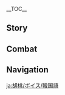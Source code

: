 {{CharacterTabs}}
{{LanguageTabs}}

__TOC__
==Story==
{{VO/Story
|character           = Hu Tao
|language            = ko
|name                = 호두

|vo_01_01_title      = 첫 만남…
|vo_01_01_subtitle   = Hello
|vo_01_01_file       = VO_{language}{character} Hello.ogg
|vo_01_01_tx         = 안녕, 이 당주님한텐 무슨 볼일이야? 응? 몰랐어? 왕생당의 77대 당주가 바로 나 호두라고! 하지만 혈색도 좋고 건강한 걸 보니 왕생당 일로 온 건 아닌가 보네, 그렇지?
|vo_01_01_rm         = Annyeong, i dangjunimhanten museun boririya? Eung? Molasseo? Wangsaengdang-ui chilsipchil-dae dangjuga baro na Hodurago! Hajiman hyeolsaekdo joko geonganghan geol boni wangsaengdang illo on geon aninga bone, geureochi?

|vo_02_01_title      = 잡담・왕생당
|vo_02_01_subtitle   = Chat: Wangsheng Funeral Parlor
|vo_02_01_file       = VO_{language}{character} Chat - Wangsheng Funeral Parlor.ogg
|vo_02_01_tx         = 차나 한잔 하러 갈래? 헤헤~
|vo_02_01_rm         = Chana hanjan hareo gallae? Hehe~

|vo_02_02_title      = 잡담・고객
|vo_02_02_subtitle   = Chat: Customers
|vo_02_02_file       = VO_{language}{character} Chat - Customers.ogg
|vo_02_02_tx         = 손님 하나, 손님 둘, 손님 셋…
|vo_02_02_rm         = Sonnim hana, sonnim dul, sonnim set...

|vo_02_03_title      = 잡담・게으름
|vo_02_03_subtitle   = Chat: Taking a Break
|vo_02_03_file       = VO_{language}{character} Chat - Taking a Break.ogg
|vo_02_03_tx         = 해가 뜨면 볕을 쬐고, 달이 뜨면 달을 쬐고~
|vo_02_03_rm         = Haega tteumyeon byeochul jjoego, dari tteumyeon dareul jjoego~

<!-- Weather -->
|vo_03_01_title      = 비가 올 때…
|vo_03_01_subtitle   = When It Rains
|vo_03_01_file       = VO_{language}{character} When It Rains.ogg
|vo_03_01_tx         = 에휴… 귀찮아라~
|vo_03_01_rm         = Ehyu... gwichanara~

|vo_03_02_title      = 번개가 칠 때…
|vo_03_02_subtitle   = When Thunder Strikes
|vo_03_02_file       = VO_{language}{character} When Thunder Strikes.ogg
|vo_03_02_tx         = 천둥이 쳤어, 일어나!
|vo_03_02_rm         = Cheondung-i chyeosseo, ireona!

|vo_03_03_title      = 눈이 올 때…
|vo_03_03_subtitle   = When It Snows
|vo_03_03_file       = VO_{language}{character} When It Snows.ogg
|vo_03_03_tx         = 와아~ 눈이다!
|vo_03_03_rm         = Wa'a~ nunida!

|vo_03_04_title      = 바람이 불 때…
|vo_03_04_subtitle   = When It's Windy
|vo_03_04_file       = VO_{language}{character} When It's Windy.ogg
|vo_03_04_tx         = 휴~ 산뜻해
|vo_03_04_rm         = Hyu~ santteuthae.

|vo_03_05_title      = 강풍이 불 때…
|vo_03_05_subtitle   = When the Wind Is Blowing
|vo_03_05_file       = VO_{language}{character} When the Wind Is Blowing.ogg
|vo_03_05_tx         = 어?, 모자가 날아가겠어
|vo_03_05_rm         = Eo? mojaga naragagesseo.

|vo_04_01_title      = 아침 인사…
|vo_04_01_subtitle   = Good Morning
|vo_04_01_file       = VO_{language}{character} Good Morning.ogg
|vo_04_01_tx         = 일찍 자고 일찍 일어나야 몸에 좋아~
|vo_04_01_rm         = Iljjik jago iljjik ireonaya mome joa~

|vo_04_02_title      = 점심 인사…
|vo_04_02_subtitle   = Good Afternoon
|vo_04_02_file       = VO_{language}{character} Good Afternoon.ogg
|vo_04_02_tx         = 여어! 안녕, 점심은 먹었어?
|vo_04_02_rm         = Yeoeo! Annyeong, jeomsimeun meogeosseo?

|vo_04_03_title      = 저녁 인사…
|vo_04_03_subtitle   = Good Evening
|vo_04_03_file       = VO_{language}{character} Good Evening.ogg
|vo_04_03_tx         = 히히, 달이 떴어~ 우리도 나가자!
|vo_04_03_rm         = Hihi, dari tteosseo~ urido nagaja!
|vo_04_04_title      = 굿나잇…
|vo_04_04_subtitle   = Good Night
|vo_04_04_file       = VO_{language}{character} Good Night.ogg
|vo_04_04_tx         = 어, 졸려? 그럼 편히 쉬어. 난 혼자 돌아다녀 볼게
|vo_04_04_rm         = Eo, jollyeo? Geureom pyeonhi swieo. Nan honja doradanyeo bolge.

|vo_05_01_title      = {name} 자신에 대해・이름
|vo_05_01_subtitle   = About {character}: Name
|vo_05_01_file       = VO_{language}{character} About {character} - Name.ogg
|vo_05_01_tx         = 호두의 '호'는 호의호식의 '호', '두'는 두루치기의 '두'! …안, 안 웃겨?
|vo_05_01_rm         = Hodu-ui "Ho"neun houihosik-ui "Ho", "Du"neun duruchigi-ui "Du"! ...An, an utgyeo?

|vo_05_02_title      = {name} 자신에 대해・장기
|vo_05_02_subtitle   = About {character}: Favorite Tricks
|vo_05_02_file       = VO_{language}{character} About {character} - Favorite Tricks.ogg
|vo_05_02_tx         = 재밌는 거 보여줄게. 잘 봐…. 불! 그다음엔… 얍! 불나비! 호잇! 날아라&mdash;&mdash;
|vo_05_02_rm         = Jaemitneun geo boyeojulge. Jal bwa... Bul! Geudaeumen... yap! Bulnabi! Hoit! Narara &mdash;

|vo_06_01_title      = 우리에 대해・호기심
|vo_06_01_subtitle   = About Us: Curiosity
|vo_06_01_file       = VO_{language}{character} About Us - Curiosity.ogg
|vo_06_01_tx         = 넌 이곳저곳 여행했으니 분명 아는 것도 많겠지? 시간 나면 나한테도 들려줘
|vo_06_01_rm         = Neon igotjeogot yeohaenghaesseuni bunmyeong aneun geotdo manketji? Sigan namyeon nahantedo deullyeojwo.

|vo_06_02_title      = 우리에 대해・밤
|vo_06_02_subtitle   = About Us: Night
|vo_06_02_file       = VO_{language}{character} About Us - Night.ogg
|vo_06_02_tx         = 낮엔 마음껏 돌아다녀도 되지만, 밤엔 조심해. 내가 없을 땐 특히 더
|vo_06_02_rm         = Najen maeumkkeot doradanyeodo doejiman, bamen josimhae. Naega eopsseul ttaen teukhi deo.

|vo_06_03_title      = 우리에 대해・조수
|vo_06_03_subtitle   = About Us: Helper
|vo_06_03_file       = VO_{language}{character} About Us - Helper.ogg
|vo_06_03_tx         = 혹시… 도움이 필요해…? 내가 있잖아! 네가 도와달라고 하면 언제든 최선을 다할게
|vo_06_03_rm         = Hoksi... doumi piryohae...? Naega itjana! Nega dowadallago hamyeon eonjedeun choeseoneul dahalge.

|vo_06_04_title      = 우리에 대해・전투
|vo_06_04_subtitle   = About Us: Battle
|vo_06_04_file       = VO_{language}{character} About Us - Battle.ogg
|vo_06_04_tx         = 싸우는 건 귀찮아. 나한테 전투는 목적이 아니라 수단이야. 전투라는 수단을 통해 포기할 수 없는 것들을 지키는 거지. 이런 점에서 우린 닮은 것 같아
|vo_06_04_rm         = Ssauneun geon gwichana. Nahante jeontuneun mokjeogi anira sudaniya. Jeonturaneun sudaneul tonghae pogihal su eopneun geotdeureul jikineun geoji. Ireom jeomeseo urin dalmeun geot gata.

|vo_07_01_title      = 「신의 눈」에 대해...
|vo_07_01_subtitle   = About the [[Vision]]
|vo_07_01_file       = VO_{language}{character} About the Vision.ogg
|vo_07_01_tx         = 「신의 눈」… 「신의 눈」? 음, 그건 그냥 운명에 맡기면 돼
|vo_07_01_rm         = "Sin-ui Nun"... "Sin-ui Nun"? Eum, geugeon geunyang unmyeong'e matgimyeon dwae.

|vo_07_02_title      = 하고 싶은 이야기...
|vo_07_02_subtitle   = Something to Share
|vo_07_02_file       = VO_{language}{character} Something to Share.ogg
|vo_07_02_tx         = 부탁을 받았으면 성의를 다 해야 하지. 우리 왕생당은 특별히 두 배의 책임을 짊어져. 이승과 저승 사람 모두를 만족시켜야 하거든
|vo_07_02_rm         = Butageul badasseumyeon seonguireul da haeya haji. Uri wangsaengdang'eun teukbyeolhi du bae-ui chaegimeul jilmeojyeo. Iseunggwa jeoseung saram modureul manjoksikyeoya hageodeun.

|vo_07_03_title      = 흥미있는 일...
|vo_07_03_subtitle   = Interesting Things
|vo_07_03_file       = VO_{language}{character} Interesting Things.ogg
|vo_07_03_tx         = 어떤 화초는 음기 넘치고 달빛이 비치는 곳에서만 자라. 본 적 있어? 없다구? 그럼 다음에 한번 보여줄게
|vo_07_03_rm         = Eotteon hwachoneun eumgi neomchigao dalbichi bichineun goseseoman jara. Bon jeok isseo? Eopdagu? Geureom daeume hanbeon boyeojulge.

|vo_08_01_title      = 종려에 대해…
|vo_08_01_subtitle   = About [[Zhongli]]
|vo_08_01_file       = VO_{language}{character} About Zhongli.ogg
|vo_08_01_tx         = 종려 씨는 생긴 건 젊은데 성격은 아재 같다니까. 아는 것도 많으면서 관심 있는 건 없나 봐…. 설마… 히히
뭐, 알아서 하겠지!
|vo_08_01_rm         = Jongryeo ssineun saenggin geon jeoleunde seonggyeogeun ajae gatdanikka. Aneun geotdo maneumyeonseo gwansimitneun geon eopna bwa... Seolma... hihi mwo, araseo hagejji!

|vo_08_02_title      = 치치에 대해…
|vo_08_02_subtitle   = About [[Qiqi]]
|vo_08_02_file       = VO_{language}{character} About Qiqi.ogg
|vo_08_02_tx         = 혹시 치치 못 봤니? 빨리 어디 있는지 말해줘. 치치를 숨겨야 한단 말이야. 흐흐!
|vo_08_02_rm         = Hoksi Chichi mot bwatni? Ppalli eodi itneunji malhaejwo. Chichireul sumgyeoya handan mariya. Heuheu!

|vo_08_03_title      = 백출에 대해…
|vo_08_03_subtitle   = About [[Baizhu]]
|vo_08_03_file       = VO_{language}{character} About Baizhu.ogg
|vo_08_03_tx         = 백출? 흥, 귀찮은 사람이야
|vo_08_03_rm         = Baekchul? Heung, gwichaneun saramiya.

|vo_08_04_title      = 응광에 대해…
|vo_08_04_subtitle   = About [[Ningguang]]
|vo_08_04_file       = VO_{language}{character} About Ningguang.ogg
|vo_08_04_tx         = 천권 응광은 최고의 갑부야. 아름답고 매력적인 데다가, 똑똑하고 수완도 좋다니까!
|vo_08_04_rm         = Cheongwon Eunggwang'eun choego-ui gapbuya. Areumdapgo maeryeokjeogin dedaga, ttokttokhago suwando jotanikka!

|vo_08_05_title      = 북두에 대해…
|vo_08_05_subtitle   = About [[Beidou]]
|vo_08_05_file       = VO_{language}{character} About Beidou.ogg
|vo_08_05_tx         = 북두 언니는 리월의 유명 인사야. 언니는 날 모르지만 난 언니를 잘 안다고. 아~ 북두 언니랑 친구하고 싶다
|vo_08_05_rm         = Bukdu eonnineun Riwol-ui yumyeong insaya. Eonnineun nal moreujiman nan eonnireul jal andago. A~ Bukdu eonnirang chin'guhago sipda.

|vo_08_06_title      = 행추에 대해…
|vo_08_06_subtitle   = About [[Xingqiu]]
|vo_08_06_file       = VO_{language}{character} About Xingqiu.ogg
|vo_08_06_tx         = 행추 도령이 책을 쓰고 있다던데? 이야기책인가? 아니면 괴담? 내 시시콜콜한 경험담을 다 들려주고 싶네. 그걸 책으로 엮으면 재밌을 텐데
|vo_08_06_rm         = Haengchu doryeong-i chaegeul sseugo itdadeonde? Iyagichaeginga? Animyeon goedam? Nae sisikolkolhan gyeongheomdameul da deullyeojugo simne. Geugeol chaegeuro yeokkeumyeon jaemisseul tende.

|vo_08_07_title      = 중운에 대해…
|vo_08_07_subtitle   = About [[Chongyun]]
|vo_08_07_file       = VO_{language}{character} About Chongyun.ogg
|vo_08_07_tx         = 순수한 양의 체질로 음과 양이 하나가 되다니?음… 세상에 진짜 이런 체질이 있을 줄이야
|vo_08_07_rm         = Sunsuhan yang-ui chejillo eumgwa yang-i hanaga doedani? Eum... sesang'e jinjja ireon chejiri isseul juriya.

|vo_08_08_title      = 소에 대해…
|vo_08_08_subtitle   = About [[Xiao]]
|vo_08_08_file       = VO_{language}{character} About Xiao.ogg
|vo_08_08_tx         = 선인의 일을 내가 어떻게 알겠어? 어머머, 천기누설은 금물이라구! 나한테 묻지 마!
|vo_08_08_rm         = Seonin-ui ireul naega eotteoke algesseo? Eomeomeo, cheonginuseoreun geummuriragu! Nahante mujji ma!

|vo_08_09_title      = 각청에 대해…
|vo_08_09_subtitle   = About [[Keqing]]
|vo_08_09_file       = VO_{language}{character} About Keqing.ogg
|vo_08_09_tx         = 「옥형」각청… 친해지기 힘든 사람이야. 헤헤, 그 진지한 모습은 진짜 놀리고 싶다니까~ 설마 검으로 내 머릴 내려치진 않겠지? …그치?
|vo_08_09_rm         = "Okhyeong" Gakcheong... chinhaejigi himdeun saramiya. Hehe, geu jinjihan moseubeun jinjja nolligo sipdanikka~ seolma geomeuro nae meoril naeryeochijin ankejji? Geuchi?

|vo_08_10_title      = 향릉에 대해…
|vo_08_10_subtitle   = About [[Xiangling]]
|vo_08_10_file       = VO_{language}{character} About Xiangling.ogg
|vo_08_10_tx         = 향릉은 정말 재밌어! 살짝 건드리기만 해도 깜짝깜짝 놀란다니까! 이쪽 사람들은 향릉 같은 애를 제일 좋아해~ 그래도 수위 조절은 필수야. 안 그럼 누룽지한테 혼나거든
|vo_08_10_rm         = Hyangreung'eun jeongmal jaemisseo! Saljjak geondeurigiman haedo kkamjjak'kkamjjak nollandanikka! Ijjok saramdeureun Hyangreung gateun aereul jeil joahae~ geuraedo suwi jojeoreun pilsuya. An geureom nurungjihante honnageodeun.

|vo_08_11_title      = 운근에 대해…
|vo_08_11_subtitle   = About [[Yun Jin]]
|vo_08_11_file       = VO_{language}{character} About Yun Jin.ogg
|vo_08_11_friendship = 4
|vo_08_11_tx         = 운근은 정식적인 자리에서 되게 우아한데, 사적인 자리에선 정말 쉽게 친해질 수 있어! 전에 그녀와 내기를 했는데, 진 사람이 자기만의 창법으로 상대방이 적은 가사를 부르는 거였어. 후후, 연극 톤의 츄츄가는 꼭 한번 들어봐야 한다니까!
|vo_08_11_rm         = Ungeuneun jeongsikjeogin jarieseo doege uahande, sajeogin jarieseon jeongmal swipge chinhaejil su isseo! Jeone geunyeowa naegireul haetneunde, jin sarami jagiman-ui changbeobeuro sangdaebang-i jeogeun gasareul bureuneun geoyeosseo. Huhu, yeongeuk ton-ui chyuchyuganeun kkok hanbeon deureobwaya handanikka!

|vo_08_12_title      = 신학에 대해…
|vo_08_12_subtitle   = About [[Shenhe]]
|vo_08_12_file       = VO_{language}{character} About Shenhe.ogg
|vo_08_12_friendship = 4
|vo_08_12_tx         = 그녀는 참 재밌는 사람이야, 다른 사람들과는 다르지. 있지, 내가 지금부터 매일 선인초와 산 이슬을 먹고 마시면, 그녀처럼 속세에 물들지 않은 듯한 사람이 될 수 있을까? 헤헤…
|vo_08_12_rm         = Geunyeoneun cham jaemitneun saramiya, dareun saramdeulgwaneun dareuji. Itji, naega jigeumbuteo maeil seoninchowa san iseureul meokgo masimyeon, geunyeocheoreom sokse-e muldeulji aneul deuthan sarami doel su isseulkka? Hehe...

|vo_08_13_title      = 남연에 대해…
|vo_08_13_subtitle   = About [[Lan Yan]]
|vo_08_13_friendship = 4
|vo_08_13_file       = VO_{language}{character} About Lan Yan.ogg
|vo_08_13_tx         = 남연은… 실력이 상당하지, 단순한 「겉핥기」 정도가 아니라니깐. 기문술은 참 대단해, 병의 기운과 죽음의 기운을 다 옮길 수 있다니. 어휴, 정말이지&mdash;&mdash;세상이 좋아지고 건강한 사람들이 많아지니, 왕생당의 사업은 갈수록 어려워지겠네~
|vo_08_13_rm         = 

|vo_09_01_title      = {name} 대해 알기・첫 번째
|vo_09_01_subtitle   = More About {character}: I
|vo_09_01_file       = VO_{language}{character} More About {character} - 01.ogg
|vo_09_01_tx         = 첫째 츄츄는 아프고, 둘째 츄츄는 병을 봐주네, 셋째 츄츄는 약초를 캐고, 넷째 츄츄는 달이네, 다섯째 츄츄는 죽고, 여섯째 츄츄는 들어 올렸네~
…헤헤
|vo_09_01_rm         = Cheotjjae chyuchyuneun apeugo, duljjae chyuchyuneun byeong'eul bwajune, setjjae chyuchyuneun yakchoreul kaego, netjjae chyuchyuneun darine, daseotjjae chyuchyuneun jukgo, yeoseotjjae chyuchyuneun deureo ollyeotne~ ...Hehe.

|vo_09_02_title      = {name} 대해 알기・두 번째
|vo_09_02_subtitle   = More About {character}: II
|vo_09_02_file       = VO_{language}{character} More About {character} - 02.ogg
|vo_09_02_tx         = 골목에 숨어있는 어둠의 시인, 그게 바로 나야!
|vo_09_02_rm         = Golmoge sumeoitneun eodum-ui si'in, geuge baro naya!

|vo_09_03_title      = {name} 대해 알기・세 번째
|vo_09_03_subtitle   = More About {character}: III
|vo_09_03_file       = VO_{language}{character} More About {character} - 03.ogg
|vo_09_03_tx         = 나한테 「왕생당」 일은 별로 어렵지도, 무섭지도 않아. 그냥 좀 번거로울 뿐이지. 근데 사람들은 밤에 우리가 일하는 것만 봐도 벌벌 떨어대니. 휴~ 그 사람들은 뭘 몰라!
|vo_09_03_rm         = Nahante "Wangsaengdang" ireun byeollo eoryeopjido, museopjido ana. Geunyang jom beongeoroul ppuniji. Geunde saramdeureun bame uriga ilhaneun geotman bwado beolbeol tteoreodaeni. Hyu~ geu saramdeureun mwol molla!

|vo_09_04_title      = {name} 대해 알기・네 번째
|vo_09_04_subtitle   = More About {character}: IV
|vo_09_04_file       = VO_{language}{character} More About {character} - 04.ogg
|vo_09_04_tx         = 난 「왕생당」의 77대 당주고 우리 할아버지는 75대 당주셨어. 내 첫 업무는 바로 할아버지의 장례를 치르는 거였지. 하하, 의외지? 이 일을 한 지도 꽤 됐네…. 시간 참 빨라
|vo_09_04_rm         = Nan "Wangsaengdang"ui chilsipchildae dangjugo uri harabeojineun chilsibodae dangjusyeosseo. Nae cheot eopmuneun baro harabeoji-ui jangryereul chireuneun geoyeotji. Haha, uioeji? I ireul han jido kkwae dwaetne... Sigan cham ppalla.

|vo_09_05_title      = {name} 대해 알기・다섯 번째
|vo_09_05_subtitle   = More About {character}: V
|vo_09_05_file       = VO_{language}{character} More About {character} - 05.ogg
|vo_09_05_tx         = 음양은 질서 정연하고, 운명은 수시로 변하지. 죽음은 예측할 수 없지만, 나름의 규칙이 있어. 언제 어디서나, 어떤 이유에서든 인간은 「죽음」을 경시해선 안 된다는 거 잊지 마. 죽음을 이해하고 존중해야지만 삶의 가치를 깨달을 수 있어
|vo_09_05_rm         = Eumyang'eun jilseo jeong'yeonhago, unmyeong'eun susiro byeonhaji. Jugeumeun yecheukhal su eopjjiman, nareumui gyuchigi isseo. Eonje eodiseona, eotteon iyueseodeun inganeun "Jugeum"eul gyeongsihaeseon an doendaneun geo itji ma. Jugeumeul ihaehago jonjunghaeyajiman salmui gachireul kkaedareul su isseo.

|vo_10_01_title      = {name}의 취미...
|vo_10_01_subtitle   = {character}'s Hobbies
|vo_10_01_file       = VO_{language}{character} Hobbies.ogg
|vo_10_01_tx         = 맑은 하늘, 광활한 바다, 밝은 달이 떠 있는 이 경치엔 시 한 수 읊기 딱이지!
|vo_10_01_rm         = Malgeun haneul, gwanghwalhan bada, balgeun dari tteo itneun i gyeongchien si han su eulpgi ttagiji!

|vo_10_02_title      = {name}의 고민...
|vo_10_02_subtitle   = {character}'s Troubles
|vo_10_02_file       = VO_{language}{character} Troubles.ogg
|vo_10_02_tx         = 휴, 뭐 재밌는 거 없나…. 빈둥대는 건 죽는 것보다 더 끔찍해
|vo_10_02_rm         = Hyu, mwo jaemitneun geo eopna... Bindungdaeneun geon jukneun geotboda deo kkeumjjikhae.

|vo_10_03_title      = 좋아하는 음식…
|vo_10_03_subtitle   = Favorite Food
|vo_10_03_file       = VO_{language}{character} Favorite Food.ogg
|vo_10_03_tx         = ♪라라라~ 생선전골이랑 새우만두지롱~
|vo_10_03_rm         = ♪Rarara~ Saengseonjeongorirang saeumandujirong~

|vo_10_04_title      = 싫어하는 음식…
|vo_10_04_subtitle   = Least Favorite Food
|vo_10_04_file       = VO_{language}{character} Least Favorite Food.ogg
|vo_10_04_tx         = 청심 슬라임 응축액 볶음… 우웩… 향릉이 나한테 복수하는 건가…?
|vo_10_04_rm         = Cheongsim seullaim eungchugaek bokkeum... uwek... Hyangreung-i nahante boksuhaneun geonga...?

<!-- Receiving a Gift -->
|vo_11_01_title      = 선물 획득・첫 번째
|vo_11_01_subtitle   = Receiving a Gift: I
|vo_11_01_file       = VO_{language}{character} Receiving a Gift - 01.ogg
|vo_11_01_tx         = 좋아 좋아. 이 당주님이 이 요리를 위해 시를 한 수 지어주지&mdash;&mdash;
|vo_11_01_rm         = Joa joa. I dangjunimi i yorireul wihae sireul han su jieojuji&mdash;

|vo_11_02_title      = 선물 획득・두 번째
|vo_11_02_subtitle   = Receiving a Gift: II
|vo_11_02_file       = VO_{language}{character} Receiving a Gift - 02.ogg
|vo_11_02_tx         = 정말 내가 안 도와줘도 돼? 하나 만들면 하나를 더 준다고~
|vo_11_02_rm         = Jeongmal naega an dowajwodo dwae? Hana mandeulmyeon hanareul deo jundago~

|vo_11_03_title      = 선물 획득・세 번째
|vo_11_03_subtitle   = Receiving a Gift: III
|vo_11_03_file       = VO_{language}{character} Receiving a Gift - 03.ogg
|vo_11_03_tx         = 으익… 이게 뭐야?
|vo_11_03_rm         = Euik... ige mwoya?

|vo_12_01_title      = 생일…
|vo_12_01_subtitle   = Birthday
|vo_12_01_file       = VO_{language}{character} Birthday.ogg
|vo_12_01_tx         = 오늘 밤은 하늘에 별도 총총하고 달도 아름다운 게 좋은 날이 될 것 같아. 어디 보자… 음~ 알아, 네 생일이잖아! 이야, 정말 좋은 날이야~
|vo_12_01_rm         = Oneul bameun haneure byeoldo chongchonghago daldo areumdaun ge joeun nari doel geot gata. Eodi boja... eum~ ara, ne saeng'irijana! Iya, jeongmal joeun nariya~

|vo_13_01_title      = 돌파의 느낌・기
|vo_13_01_subtitle   = Feelings About Ascension: Intro
|vo_13_01_file       = VO_{language}{character} Feelings About Ascension - 01.ogg
|vo_13_01_tx         = 어라? 어라라?
|vo_13_01_rm         = Eora? Eorara?

|vo_13_02_title      = 돌파의 느낌・승
|vo_13_02_subtitle   = Feelings About Ascension: Building Up
|vo_13_02_file       = VO_{language}{character} Feelings About Ascension - 02.ogg
|vo_13_02_tx         = 응응, 좋아~ 고마워!
|vo_13_02_rm         = Eungeung, joa~ gomawo!

|vo_13_03_title      = 돌파의 느낌・전
|vo_13_03_subtitle   = Feelings About Ascension: Climax
|vo_13_03_file       = VO_{language}{character} Feelings About Ascension - 03.ogg
|vo_13_03_tx         = 이럴 수가! 호두 지금 힘이 막 샘솟는 것 같아. 자신감이 넘쳐!
|vo_13_03_rm         = Ireol suga! Hodu jigeum himi mak saemsotneun geot gata. Jasingami neomchyeo!

|vo_13_04_title      = 돌파의 느낌・결
|vo_13_04_subtitle   = Feelings About Ascension: Conclusion
|vo_13_04_file       = VO_{language}{character} Feelings About Ascension - 04.ogg
|vo_13_04_tx         = 힘이 최고치에 달하면 그때부턴 마음에 대한 시련이 시작되지. 네 덕분에 여기까지 올 수 있었어. 여기선 마음과 영혼이 구름이 돼서… 삶과 죽음, 그리고 천지 만물이 전부 우리 손에 있는 것만 같아
|vo_13_04_rm         = Himi choegochie dalhamyeon geuttaebuteon maeume daehan siryeoni sijakdoeji. Ne deokbune yeogikkaji ol su isseosseo. Yeogiseon maeumgwa yeonghoni gureumi dwaeseo... samgwa jugeum, geurigo cheonji manmuri jeonbu uri sone itneun geotman gata.
}}

==Combat==
{{Combat VO
|character           = Hu Tao
|language            = ko

<!-- Elemental Skill -->
|skill_1_tx          = 후우!
|skill_1_rm          = Heot!
|skill_2_tx          = 일어나!
|skill_2_rm          = Ireona!
|skill_3_tx          = 흩어져!
|skill_3_rm          = Heuteojyeo!

<!-- Elemental Burst -->
|burst_1_tx          = 배도 채웠으니 편히 가렴!
|burst_1_rm          = Baedo chaewosseuni pyeonhi garyeom!
|burst_2_tx          = 잘 가!
|burst_2_rm          = Jal ga!
|burst_3_tx          = 접화요원!
|burst_3_rm          = Jeophwayowon!

<!-- Sprint Start -->
|sprint-s_1_tx       = 훗&mdash;&mdash;!
|sprint-s_1_rm       = Hut&mdash;!
|sprint-s_2_tx       = 가자~
|sprint-s_2_rm       = Gaja~
|sprint-s_3_tx       = 야호~
|sprint-s_3_rm       = Yaho~

<!-- Deploying Wind Glider -->
|glider_1_tx         = 바람 타고 슝~
|glider_1_rm         = Baram tago syung~
|glider_2_file       = Deploying Wind Glider 02,Deploying Wind Glider 03

<!-- Opening Treasure Chest -->
|chest_1_tx          = 럭키!
|chest_1_rm          = Leoki!
|chest_2_tx          = 자자, 뭐가 있는지 한번 볼까
|chest_2_rm          = Jaja, mwoga itneunji hanbeon bolkka.
|chest_3_tx          = 땅에 묻으면 보물상자가 더 많이 자라날 거야!
|chest_3_rm          = Ttang'e mudeumyeon bomulsangjaga deo mani jaranal geoya!

<!-- Low HP -->
|low-hp_1_tx         = 에구에구!
|low-hp_1_rm         = Eguegu!
|low-hp_2_tx         = 으윽&mdash;!
|low-hp_2_rm         = I'ik!
|low-hp_3_tx         = 안 돼!
|low-hp_3_rm         = Andwae!

<!-- Ally at Low HP -->
|ally-low-hp_1_tx    = 살살해!
|ally-low-hp_1_rm    = Salsalhae!
|ally-low-hp_2_tx    = 내가 할게!
|ally-low-hp_2_rm    = Naega halge!

<!-- Fallen -->
|fallen_1_tx         = 내 차롄가…
|fallen_1_rm         = Nae charyenga...
|fallen_2_tx         = 복수… 할 거야…
|fallen_2_rm         = Boksu... hal geoya...
|fallen_3_tx         = 으악&mdash;
|fallen_3_rm         = Euak&mdash;

<!-- Light Hit Taken -->
|hit-l_1_file        = Light Hit Taken 01,Light Hit Taken 02,Light Hit Taken 03,Light Hit Taken 04,Light Hit Taken 05,Light Hit Taken 06

<!-- Heavy Hit Taken -->
|hit-h_1_file        = Heavy Hit Taken 02
|hit-h_1_tx          = 뭐야!
|hit-h_1_rm          = Mwoya!
|hit-h_2_file        = Heavy Hit Taken 01,Heavy Hit Taken 03,Heavy Hit Taken 04,Heavy Hit Taken 05,Heavy Hit Taken 06

<!-- Joining Party-->
|join_1_tx           = 응? 내가 나설 차롄가?
|join_1_rm           = Eung? Naega naseol charyenga?
|join_2_tx           = 너 안목 좋은걸!?
|join_2_rm           = Neo anmok joeungeol!?
|join_3_tx           = 전부 한 번에 보내줄게
|join_3_rm           = Jeonbu han beone bonaejulge.

<!-- Character Idles -->
|idle_1_actual_tx    = 첫째 츄츄는 아프고, 둘째 츄츄는 병을 봐주네...
|idle_1_actual_rm    = Cheotjjae chyuchyuneun apeugo, duljjae chyuchyuneun byeong'eul bwajune...
|idle_2_file         = Standby 02

<!-- Light Attack -->
|atk-l_1_file        = Light Attack 01,Light Attack 02,Light Attack 03,Light Attack 04,Light Attack 05,Light Attack 06,Light Attack 07

<!-- Mid Attack -->
|atk-m_1_file        = Mid Attack 01,Mid Attack 02,Mid Attack 03

<!-- Heavy Attack -->
|atk-h_1_file        = Heavy Attack 01,Heavy Attack 02,Heavy Attack 03

<!-- Climbing -->
|climb_1_file        = Climbing 01,Climbing 02,Climbing 03,Climbing 04,Climbing 05

<!-- Climbing Breath -->
|climb-b_1_file      = Climbing Breath 01,Climbing Breath 02,Climbing Breath 03

<!-- Jumping -->
|jump_1_file         = Jumping 01,Jumping 02,Jumping 03,Jumping 04,Jumping 05
}}

==Navigation==
{{Character Navbox|VO-KO}}

[[ja:胡桃/ボイス/韓国語]]